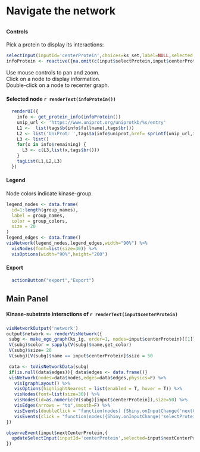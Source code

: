 
# Navigate the network

##  {.sidebar data-width="300"}

#### Controls

Pick a protein to display its interactions:

```r
selectInput(inputId='centerProtein',choices=ks_set,label=NULL,selected = "STK11", multiple = F)
infoProtein <- reactive({na.omit(c(input$selectProtein,input$centerProtein)[[1]])})
``` 
Use mouse controls to pan and zoom. \
Click on a node to display information. \
Double-click on a node to recenter graph. 


#### Selected node `r renderText(infoProtein())`

```r
  renderUI({
    info <- get_protein_info(infoProtein())
    unip_url <- 'https://www.uniprot.org/uniprotkb/%s/entry'
    L1 <-  list(tags$b(info$fullname),tags$br())
    L2 <- list('UniProt: ',tags$a(info$uniprot,href= sprintf(unip_url,info$uniprot)), tags$br())
    L3 <- list()
    for(x in info$remaining) {
      L3 <- c(L3,list(x,tags$br()))
    }
    tagList(L1,L2,L3)
  })
```
#### Legend {data-height="210"}
Node colors indicate kinase-group.
```r
legend_nodes <- data.frame(
  id=1:length(group_names),
  label = group_names,
  color = group_colors,
  size = 20
)
legend_edges <- data.frame()
visNetwork(legend_nodes,legend_edges,width="90%") %>%
  visNodes(font=list(size=30)) %>%
  visOptions(width="90%",height="200")
```
#### Export

```r
  actionButton("export","Export")
```

## Main Panel
#### Kinase-substrate interactions of `r renderText(input$centerProtein)`
### {data-height="800"}

```r
visNetworkOutput('network')
output$network <- renderVisNetwork({
 subg <- make_ego_graph(ks_ig, order=1, nodes=input$centerProtein)[[1]]
 V(subg)$color = sapply(V(subg)$name,get_color)
 V(subg)$size= 20
 V(subg)[V(subg)$name == input$centerProtein]$size = 50

 data <- toVisNetworkData(subg)
 if(is.null(data$edges)){ data$edges <- data.frame()}
 visNetwork(nodes=data$nodes,edges=data$edges,physics=F) %>%
   visIgraphLayout() %>%
   visOptions(highlightNearest = list(enabled = T, hover = T)) %>%
   visNodes(font=list(size=30)) %>%
   visNodes(id=as.numeric(V(subg)[input$centerProtein]),size=50) %>%
   visEdges(arrows = "to",smooth=F) %>%
   visEvents(doubleClick = "function(nodes) {Shiny.onInputChange('nextCenterProtein', nodes.nodes);}") %>%
   visEvents(click = "function(nodes){Shiny.onInputChange('selectProtein', nodes.nodes);}") 
})

observeEvent(input$nextCenterProtein,{
  updateSelectInput(inputId='centerProtein',selected=input$nextCenterProtein)
})
```